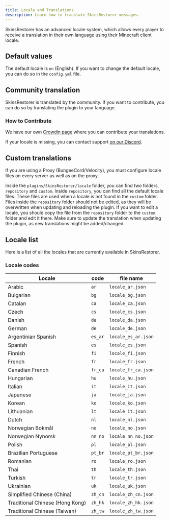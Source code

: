 ```yaml
---
title: Locale and Translations
description: Learn how to translate SkinsRestorer messages.
---
```



SkinsRestorer has an advanced locale system,
which allows every player to receive a translation in their own language using their Minecraft client locale.

## Default values

The default locale is `en` (English). If you want to change the default locale, you can do so in the `config.yml` file.

## Community translation

SkinsRestorer is translated by the community. If you want to contribute, you can do so by translating the plugin to your language.

### How to Contribute

We have our own [Crowdin page](https://translate.skinsrestorer.net) where you can contribute your translations.

If your locale is missing, you can contact support [on our Discord](https://skinsrestorer.net/discord).

## Custom translations

<Callout type="warning" emoji="⚠️">
  If you are using a Proxy (BungeeCord/Velocity), you must configure locale
  files on every server as well as on the proxy.
</Callout>

Inside the `plugins/SkinsRestorer/locale` folder, you can find two folders, `repository` and `custom`.
Inside `repository`, you can find all the default locale files. These files are used when a locale is not found in the `custom` folder.
Files inside the `repository` folder should not be edited, as they will be overwritten when updating and reloading the plugin.
If you want to edit a locale, you should copy the file from the `repository` folder to the `custom` folder and edit it there.
Make sure to update the translation when updating the plugin, as new translations might be added/changed.

## Locale list

Here is a list of all the locales that are currently available in SkinsRestorer.

### Locale codes

| Locale                          | code    | file name           |
| ------------------------------- | ------- | ------------------- |
| Arabic                          | `ar`    | `locale_ar.json`    |
| Bulgarian                       | `bg`    | `locale_bg.json`    |
| Catalan                         | `ca`    | `locale_ca.json`    |
| Czech                           | `cs`    | `locale_cs.json`    |
| Danish                          | `da`    | `locale_da.json`    |
| German                          | `de`    | `locale_de.json`    |
| Argentinian Spanish             | `es_ar` | `locale_es_ar.json` |
| Spanish                         | `es`    | `locale_es.json`    |
| Finnish                         | `fi`    | `locale_fi.json`    |
| French                          | `fr`    | `locale_fr.json`    |
| Canadian French                 | `fr_ca` | `locale_fr_ca.json` |
| Hungarian                       | `hu`    | `locale_hu.json`    |
| Italian                         | `it`    | `locale_it.json`    |
| Japanese                        | `ja`    | `locale_ja.json`    |
| Korean                          | `ko`    | `locale_ko.json`    |
| Lithuanian                      | `lt`    | `locale_it.json`    |
| Dutch                           | `nl`    | `locale_nl.json`    |
| Norwegian Bokmål                | `no`    | `locale_no.json`    |
| Norwegian Nynorsk               | `nn_no` | `locale_nn_no.json` |
| Polish                          | `pl`    | `locale_pl.json`    |
| Brazilian Portuguese            | `pt_br` | `locale_pt_br.json` |
| Romanian                        | `ro`    | `locale_ro.json`    |
| Thai                            | `th`    | `locale_th.json`    |
| Turkish                         | `tr`    | `locale_tr.json`    |
| Ukrainian                       | `uk`    | `locale_uk.json`    |
| Simplified Chinese (China)      | `zh_cn` | `locale_zh_cn.json` |
| Traditional Chinese (Hong Kong) | `zh_hk` | `locale_zh_hk.json` |
| Traditional Chinese (Taiwan)    | `zh_tw` | `locale_zh_tw.json` |
